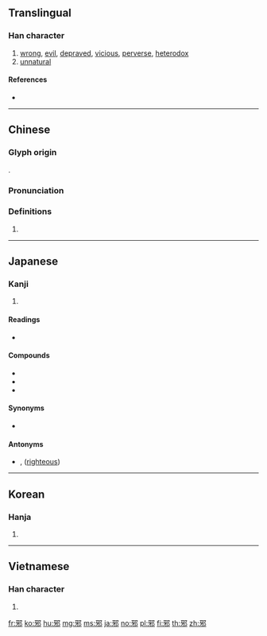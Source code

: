 {{character info/new}}
==Translingual==

===Han character===
{{Han char|rn=163|rad=邑|as=04|sn=7|four=17227|canj=MHNL|ids=⿰牙[[邑|⻏]]}}

# [[wrong]], [[evil]], [[depraved]], [[vicious]], [[perverse]], [[heterodox]]
# [[unnatural]]

====References====
* {{Han ref|kx=1269.140|dkj=39319|dj=1768.040|hdz=63758.040|uh=90AA|ud=37034|bh=A8B8|bd=43192}}

----

==Chinese==
{{zh-forms}}

===Glyph origin===
{{Han etym}}
{{Han compound|牙|邑|alt2=⻏}}.

===Pronunciation===
{{zh-pron
|m=xié,yé
|c=ce4,je4
|h=pfs=
|md=
|mn=siâ
|w=
|mc=y
|oc=y
|cat=
}}

===Definitions===
{{zh-hanzi}}

# {{rfdef|lang=zh}}

----

==Japanese==

===Kanji===
{{ja-kanji|grade=c|rs=邑04}}

# {{defn|lang=ja|sort=邑04}}

====Readings====
* {{ja-readings|goon=[[じゃ]] (ja) from [[じや]] (jya), [[や]] (ya) {{non-joyo-reading}}|kanon=[[しゃ]] (sha) {{non-joyo-reading}}, [[や]] (ya) {{non-joyo-reading}}|kun=[[や]] (ya), [[じや]] (ja), [[か]] (ka), [[よこしま]] (yokoshima)}}

====Compounds====
* {{ja-r|邪魔|じゃま}}
* {{ja-r|風邪|かぜ}}
* {{ja-r|邪気|じゃき}}

====Synonyms====
* {{sense|evil}} {{l|ja|奸}}

====Antonyms====
* {{sense|evil}} {{l|ja|正}}, {{l|ja|義}} ([[righteous]])

----

==Korean==

===Hanja===
{{ko-hanja|hangeul=[[사]], [[야]]|eumhun=|rv=sa, ya|mr=sa, ya|y=sa, ya}}

# {{defn|lang=ko|sort=邑04}}

----

==Vietnamese==

===Han character===
{{vi-hantu|[[tà]], [[tá]]|rs=邑04}}

# {{defn|lang=vi|sort=邑04}}

[[fr:邪]]
[[ko:邪]]
[[hu:邪]]
[[mg:邪]]
[[ms:邪]]
[[ja:邪]]
[[no:邪]]
[[pl:邪]]
[[fi:邪]]
[[th:邪]]
[[zh:邪]]